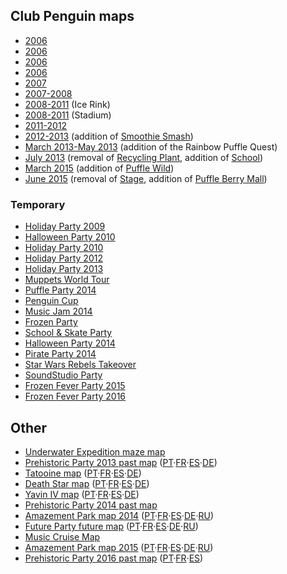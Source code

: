 {{NeedSWFs}}

{{CPW|Map|Mapa}}

==Club Penguin maps==
*[[Media:ArtworkMapsIsland3.swf|2006]]
*[[Media:ArtworkMapsIsland5.swf|2006]]
*[[Media:ArtworkMapsIsland10.swf|2006]]
*[[Media:ArtworkMaps10.swf|2006]]
*[[Media:ArtworkMaps15.swf|2007]]
*[[Media:Map2007Plaza.swf|2007-2008]]
*[[Media:Map2008-2011Rink.swf|2008-2011]] (Ice Rink)
*[[Media:Map2008-2011Stadium.swf|2008-2011]] (Stadium)
*[[Media:Map2011.swf|2011-2012]]
*[[Media:MapAug2012.swf|2012-2013]] (addition of [[Smoothie Smash]])
*[[Media:ContentMapMar2013.swf|March 2013-May 2013]] (addition of the Rainbow Puffle Quest)
*[[Media:ContentMapJun2013.swf|July 2013]] (removal of [[Recycling Plant]], addition of [[School]])
*[[Media:ContentMap-03262015.swf|March 2015]] (addition of [[Puffle Wild]])
*[[Media:ContentMapJun2015.swf|June 2015]] (removal of [[Stage]], addition of [[Puffle Berry Mall]])

===Temporary===
*[[Media:HolidayParty2010Map.swf|Holiday Party 2009]]
*[[Media:HalloweenParty2010Map.swf|Halloween Party 2010]]
*[[Media:HolidayParty2010Map.swf|Holiday Party 2010]]
*[[Media:HolidayParty2012Map.swf|Holiday Party 2012]]
*[[Media:HolidayParty2013Map.swf|Holiday Party 2013]]
*[[Media:MuppetsWorldTourMap.swf|Muppets World Tour]]
*[[Media:PuffleParty2014Map.swf|Puffle Party 2014]]
*[[Media:ContentMap-PenguinCup.swf|Penguin Cup]]
*[[Media:ContentMap-MusicJam2014.swf|Music Jam 2014]]
*[[Media:ContentMap-FrozenParty.swf|Frozen Party]]
*[[Media:ContentMap-School&SkateParty.swf|School & Skate Party]]
*[[Media:ContentMap-HalloweenParty2014.swf|Halloween Party 2014]]
*[[Media:ContentMap-PirateParty2014.swf|Pirate Party 2014]]
*[[Media:ContentMap-StarWarsRebelsTakeover.swf|Star Wars Rebels Takeover]]
*[[Media:ContentMap-SoundStudioParty.swf|SoundStudio Party]]
*[[Media:ContentMap-FrozenFeverParty.swf|Frozen Fever Party 2015]]
*[[Media:ContentMap-FrozenFeverParty2016.swf|Frozen Fever Party 2016]]

==Other==
*[[Media:UnderwaterExpeditionMaze map.swf|Underwater Expedition maze map]]
*[[Media:ENCloseUpsMapInterface-PrehistoricParty.swf|Prehistoric Party 2013 past map]] ([[Media:PTCloseUpsMapInterface-PrehistoricParty.swf|PT]]·[[Media:FRCloseUpsMapInterface-PrehistoricParty.swf|FR]]·[[Media:ESCloseUpsMapInterface-PrehistoricParty.swf|ES]]·[[Media:DECloseUpsMapInterface-PrehistoricParty.swf|DE]])
*[[Media:ENClose upsTatooine map.swf|Tatooine map]] ([[Media:PTClose upsTatooine map.swf|PT]]·[[Media:FRClose upsTatooine map.swf|FR]]·[[Media:ESClose upsTatooine map.swf|ES]]·[[Media:DEClose upsTatooine map.swf|DE]])
*[[Media:ENClose upsDeathstar map.swf|Death Star map]] ([[Media:PTClose upsDeathstar map.swf|PT]]·[[Media:FRClose upsDeathstar map.swf|FR]]·[[Media:ESClose upsDeathstar map.swf|ES]]·[[Media:DEClose upsDeathstar map.swf|DE]])
*[[Media:ENClose upsYavin map.swf|Yavin IV map]] ([[Media:PTClose upsYavin map.swf|PT]]·[[Media:FRClose upsYavin map.swf|FR]]·[[Media:ESClose upsYavin map.swf|ES]]·[[Media:DEClose upsYavin map.swf|DE]])
*[[Media:PrehistoricParty2014Map.swf|Prehistoric Party 2014 past map]]
*[[Media:TheFair2014PartyMapEN.swf|Amazement Park map 2014]] ([[Media:TheFair2014PartyMapPT.swf|PT]]·[[Media:TheFair2014PartyMapFR.swf|FR]]·[[Media:TheFair2014PartyMapES.swf|ES]]·[[Media:TheFair2014PartyMapDE.swf|DE]]·[[Media:TheFair2014PartyMapRU.swf|RU]])
*[[Media:ENClose upsParty map-FutureParty.swf|Future Party future map]] ([[Media:PTClose upsParty map-FutureParty.swf|PT]]·[[Media:FRClose upsParty map-FutureParty.swf|FR]]·[[Media:ESClose upsParty map-FutureParty.swf|ES]]·[[Media:DEClose upsParty map-FutureParty.swf|DE]]·[[Media:RUClose upsParty map-FutureParty.swf|RU]])
*[[Media:Close upsParty map-MusicJam2014.swf|Music Cruise Map]]
*[[Media:ENCloseUpsPartyMap-TheFair2015.swf|Amazement Park map 2015]] ([[Media:PTCloseUpsPartyMap-TheFair2015.swf|PT]]·[[Media:FRCloseUpsPartyMap-TheFair2015.swf|FR]]·[[Media:ESCloseUpsPartyMap-TheFair2015.swf|ES]]·[[Media:DECloseUpsPartyMap-TheFair2015.swf|DE]]·[[Media:RUCloseUpsPartyMap-TheFair2015.swf|RU]])
*[[Media:ENClose upsParty map-PrehistoricParty2016.swf|Prehistoric Party 2016 past map]] ([[Media:PTClose upsParty map-PrehistoricParty2016.swf|PT]]·[[Media:FRClose upsParty map-PrehistoricParty2016.swf|FR]]·[[Media:ESClose upsParty map-PrehistoricParty2016.swf|ES]])
